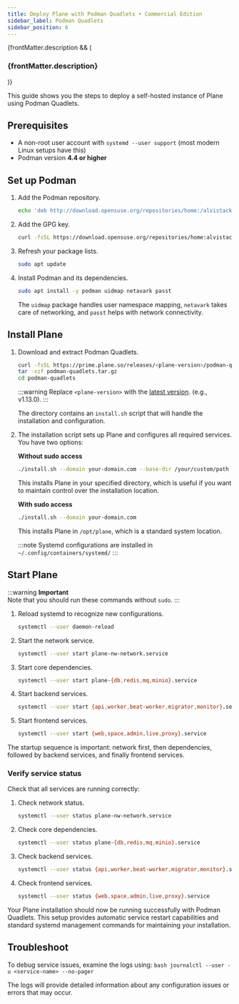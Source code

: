 ```yaml
---
title: Deploy Plane with Podman Quadlets • Commercial Edition
sidebar_label: Podman Quadlets
sidebar_position: 6
---
```


{frontMatter.description && (

<h3 className="description">{frontMatter.description}</h3>
)}

This guide shows you the steps to deploy a self-hosted instance of Plane using Podman Quadlets.

## Prerequisites

- A non-root user account with `systemd --user support` (most modern Linux setups have this)
- Podman version **4.4 or higher**

## Set up Podman
1. Add the Podman repository.
    ```bash
    echo 'deb http://download.opensuse.org/repositories/home:/alvistack/Debian_12/ /' | sudo tee /etc/apt/sources.list.d/home:alvistack.list
    ```

2. Add the GPG key.
    ```bash
    curl -fsSL https://download.opensuse.org/repositories/home:alvistack/Debian_12/Release.key | gpg --dearmor | sudo tee /etc/apt/trusted.gpg.d/home_alvistack.gpg > /dev/null
    ```

3. Refresh your package lists.
    ```bash
    sudo apt update
    ```

4. Install Podman and its dependencies.
    ```bash
    sudo apt install -y podman uidmap netavark passt
    ```

    The `uidmap` package handles user namespace mapping, `netavark` takes care of networking, and `passt` helps with network connectivity. 

## Install Plane

1. Download and extract Podman Quadlets.    
    ```bash
    curl -fsSL https://prime.plane.so/releases/<plane-version>/podman-quadlets.tar.gz -o podman-quadlets.tar.g
    tar -xzf podman-quadlets.tar.gz
    cd podman-quadlets
    ```
    :::warning
     Replace `<plane-version>` with the [latest version](https://plane.so/changelog?category=self-hosted). (e.g., v1.13.0).
   :::

   The directory contains an `install.sh` script that will handle the installation and configuration.

2. The installation script sets up Plane and configures all required services. You have two options:

   **Without sudo access**
    ```bash
    ./install.sh --domain your-domain.com --base-dir /your/custom/path
    ```
    This installs Plane in your specified directory, which is useful if you want to maintain control over the installation location.

   **With sudo access**
    ```bash
    ./install.sh --domain your-domain.com
    ```
    This installs Plane in `/opt/plane`, which is a standard system location.

   :::note
   Systemd configurations are installed in `~/.config/containers/systemd/`
   :::

## Start Plane

:::warning
**Important**  
Note that you should run these commands without `sudo`.
:::

1. Reload systemd to recognize new configurations.
    ```bash
    systemctl --user daemon-reload
    ```

2. Start the network service.
    ```bash
    systemctl --user start plane-nw-network.service
    ```

3. Start core dependencies.
    ```bash
    systemctl --user start plane-{db,redis,mq,minio}.service
    ```

4. Start backend services.
    ```bash
    systemctl --user start {api,worker,beat-worker,migrator,monitor}.service
    ```

5. Start frontend services.
    ```bash
    systemctl --user start {web,space,admin,live,proxy}.service
    ```

The startup sequence is important: network first, then dependencies, followed by backend services, and finally frontend services.

### Verify service status
Check that all services are running correctly:

1. Check network status.
    ```bash
    systemctl --user status plane-nw-network.service
    ```

2. Check core dependencies.
    ```bash
    systemctl --user status plane-{db,redis,mq,minio}.service
    ```

3. Check backend services.
    ```bash
    systemctl --user status {api,worker,beat-worker,migrator,monitor}.service
    ```

4. Check frontend services.
    ```bash
    systemctl --user status {web,space,admin,live,proxy}.service
    ```

Your Plane installation should now be running successfully with Podman Quadlets. This setup provides automatic service restart capabilities and standard systemd management commands for maintaining your installation.

## Troubleshoot

To debug service issues, examine the logs using:
    ```bash
    journalctl --user -u <service-name> --no-pager
    ```

The logs will provide detailed information about any configuration issues or errors that may occur.